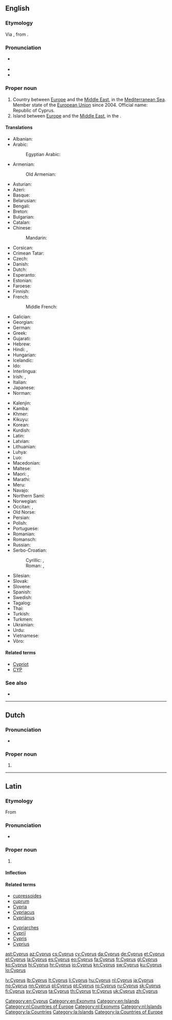 ==English==
{{wikipedia}}

===Etymology===
Via {{etyl|la|en}} {{m|la|Cyprus}}, from {{etyl|grc|en}} {{m|grc|Κύπρος}}.

===Pronunciation===
* {{a|RP|US}} {{IPA|/ˈsaɪ.pɹəs/|lang=en}}
* {{audio|en-us-Cyprus.ogg|Audio (US)|lang=en}}
* {{homophones|lang=en|cypress}}

===Proper noun===
{{en-proper noun}}

# Country between [[Europe]] and the [[Middle East]], in the [[Mediterranean Sea]]. Member state of the [[European Union]] since 2004. Official name: Republic of Cyprus.
# Island between [[Europe]] and the [[Middle East]], in the {{w|Mediterranean Sea}}.

====Translations====
{{trans-top|country}}
* Albanian: {{t|sq|Qipro}}
* Arabic: {{t|ar|قُبْرُص|f}}
*: Egyptian Arabic: {{t|arz|قبرص|f|tr=ʔubruṣ|sc=Arab}}
* Armenian: {{t|hy|Կիպրոս}}
*: Old Armenian: {{t|xcl|Կիպրոս}}
* Asturian: {{t+|ast|Chipre}}
* Azeri: {{t+|az|Kipr}}
* Basque: {{t+|eu|Zipre}}
* Belarusian: {{t|be|Кіпр|m|tr=Kipr}}
* Bengali: {{t|bn|সাইপ্রাস}}
* Breton: {{t|br|Kiprenez}}
* Bulgarian: {{t+|bg|Кипър|m|tr=Kípǎr}}
* Catalan: {{t+|ca|Xipre}}
* Chinese:
*: Mandarin: {{t+|cmn|塞浦路斯|tr=Sāipǔlùsī|sc=Hani}}
* Corsican: {{t|co|Cipru}}
* Crimean Tatar: {{t|crh|Qıbrız}}
* Czech: {{t+|cs|Kypr|m}}
* Danish: {{t+|da|Cypern}}
* Dutch: {{t+|nl|Cyprus}}
* Esperanto: {{t+|eo|Kipro}}
* Estonian: {{t+|et|Küpros}}
* Faroese: {{t|fo|Kýpros|n}}
* Finnish: {{t+|fi|Kypros}}
* French: {{t+|fr|Chypre|f}}
*: Middle French: {{t|frm|Cyppre}}
* Galician: {{t+|gl|Chipre|m}}
* Georgian: {{t|ka|კვიპროსი}}
* German: {{t+|de|Zypern|n}}
* Greek: {{t+|el|Κύπρος|f}}
* Gujarati: {{t|gu|કિબ્રિસ|tr=kibris|sc=Gujr}}
* Hebrew: {{t|he|קפריסין|tr=qafrisyn}}
* Hindi: {{t+|hi|साइप्रस|tr=sā'ipras}}, {{t|hi|किब्रिस|tr=kibris|sc=Deva}}
* Hungarian: {{t+|hu|Ciprus}}
* Icelandic: {{t+|is|Kýpur|f|n}}
* Ido: {{t+|io|Chipro}}
* Interlingua: {{t|ia|Cypro}}
* Irish: {{t|ga|Cipir|f|alt=An Chipir}}, {{t|ga|Poblacht na Cipire|f}}
* Italian: {{t+|it|Cipro}}
* Japanese: {{t+|ja|キプロス|tr=Kipurosu}}
* Norman: {{t|nrf|Chypre|f}}
{{trans-mid}}
* Kalenjin: {{t|kln|Saipras}}
* Kamba: {{t|kam|Saipras}}
* Khmer: {{t|km|ស៊ីប|tr=sib|sc=Khmr}}
* Kikuyu: {{t|ki|Saipras}}
* Korean: {{t+|ko|키프로스|tr=Kipeuroseu|sc=Hang}}
* Kurdish: {{t+|ku|Qibris|sc=ku-Arab}}
* Latin: {{t|la|Cyprus|f}}
* Latvian: {{t|lv|Kipra|f}}
* Lithuanian: {{t+|lt|Kipras}}
* Luhya: {{t|luy|Saipras}}
* Luo: {{t|luo|Saipras}}
* Macedonian: {{t|mk|Кипар|m|tr=Kípar}}
* Maltese: {{t|mt|Ċipru}}
* Maori: {{t|mi|Haipara}}, {{t|mi|Kaiperu}}
* Marathi: {{t|mr|किब्रिस|tr=kibris|sc=Deva}}
* Meru: {{t|mer|Saipras}}
* Navajo: {{t|nv|Béésh Łichíiʼii bikéyah}}
* Northern Sami: {{t|se|Kypros}}
* Norwegian: {{t+|no|Kypros}}
* Occitan: {{t+|oc|Chipre|f}}, {{t+|oc|Cipre|f}}
* Old Norse: {{t|non|Kípr|f}}
* Persian: {{t+|fa|قبرس|tr=qebres}}
* Polish: {{t+|pl|Cypr|m-in}}
* Portuguese: {{t+|pt|Chipre|m}}
* Romanian: {{t+|ro|Cipru|n}}
* Romansch: {{t|rm|Cipra|f}}
* Russian: {{t+|ru|Кипр|m}}
* Serbo-Croatian:
*: Cyrillic: {{t|sh|Кипар|m|sc=Cyrl}}, {{t|sh|Ципар|m|sc=Cyrl}} {{qualifier|Croatia}}
*: Roman: {{t|sh|Kipar|m}}, {{t+|sh|Cipar|m}} {{qualifier|Croatia}}
* Silesian: {{t|szl|Cypr|m}}
* Slovak: {{t|sk|Cyprus|m}}
* Slovene: {{t+|sl|Cíper|m}}
* Spanish: {{t+|es|Chipre|m}}
* Swedish: {{t+|sv|Cypern}}
* Tagalog: {{t|tl|Tsipre}}
* Thai: {{t+|th|ไซปรัส|tr=sai-bpràt}}
* Turkish: {{t+|tr|Kıbrıs}}
* Turkmen: {{t|tk|Kipr}}
* Ukrainian: {{t+|uk|Кіпр|m|tr=Kipr}}
* Urdu: {{t|ur|قبرص}}
* Vietnamese: {{t|vi|Síp}}
* Võro: {{t|vro|Küprüs}}
{{trans-bottom}}

====Related terms====
* [[Cypriot]]
* [[CYP]]

===See also===
* {{list:countries of Europe/en}}

[[Category:en:Cyprus]]
[[Category:en:Exonyms]]
[[Category:en:Islands]]

----

==Dutch==

===Pronunciation===
* {{audio|Nl-Cyprus.ogg|Audio|lang=nl}}

===Proper noun===
{{nl-proper noun|n}}

# {{l|en|Cyprus}}

[[Category:nl:Countries of Europe]]
[[Category:nl:Exonyms]]
[[Category:nl:Islands]]

----

==Latin==
{{wikipedia|lang=la}}

===Etymology===
From {{etyl|grc|la}} {{m|grc|Κύπρος}}

===Pronunciation===
* {{la-IPA}}

===Proper noun===
{{la-proper noun|Cyprus|Cypri|Cyprī|m|second}}

# {{l|en|Cyprus}}

====Inflection====
{{la-decl-2nd|loc=1|num=sg|Cypr}}

====Related terms====
{{top2}}
* [[cupressoides]]
* [[cuprum]]
* [[Cypria]]
* [[Cypriacus]]
* [[Cyprianus|Cypriānus]]
{{mid2}}
* [[Cypriarches]]
* [[Cyprii|Cypriī]]
* [[Cypris]]
* [[Cyprius]]
{{bottom}}

[[Category:la:Countries]]
[[Category:la:Islands]]
[[Category:la:Countries of Europe]]

[[ast:Cyprus]]
[[az:Cyprus]]
[[cs:Cyprus]]
[[cy:Cyprus]]
[[da:Cyprus]]
[[de:Cyprus]]
[[et:Cyprus]]
[[el:Cyprus]]
[[la:Cyprus]]
[[es:Cyprus]]
[[eo:Cyprus]]
[[fa:Cyprus]]
[[fr:Cyprus]]
[[gl:Cyprus]]
[[ko:Cyprus]]
[[hi:Cyprus]]
[[hr:Cyprus]]
[[io:Cyprus]]
[[kn:Cyprus]]
[[sw:Cyprus]]
[[ku:Cyprus]]
[[lo:Cyprus]]

[[lv:Cyprus]]
[[lb:Cyprus]]
[[lt:Cyprus]]
[[li:Cyprus]]
[[hu:Cyprus]]
[[nl:Cyprus]]
[[ja:Cyprus]]
[[no:Cyprus]]
[[nn:Cyprus]]
[[pl:Cyprus]]
[[pt:Cyprus]]
[[ro:Cyprus]]
[[ru:Cyprus]]
[[sk:Cyprus]]
[[fi:Cyprus]]
[[sv:Cyprus]]
[[ta:Cyprus]]
[[th:Cyprus]]
[[tr:Cyprus]]
[[uk:Cyprus]]
[[zh:Cyprus]]